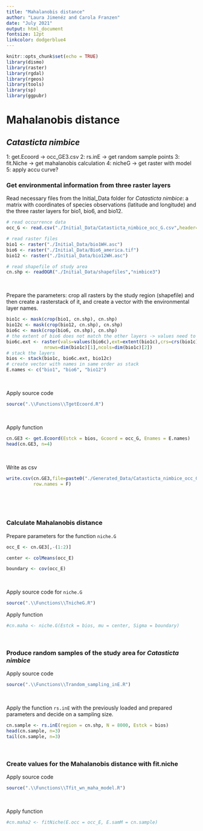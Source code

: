 ```yaml
---
title: "Mahalanobis distance"
author: "Laura Jimenéz and Carola Franzen"
date: "July 2021"
output: html_document
fontsize: 12pt
linkcolor: dodgerblue4
---
```


```r
knitr::opts_chunk$set(echo = TRUE)
library(dismo)
library(raster)
library(rgdal)
library(rgeos)
library(tools)
library(sp)
library(ggpubr)

```

# Mahalanobis distance

## *Catasticta nimbice*

1: get.Ecoord -> occ_GE3.csv
2: rs.inE -> get random sample points
3: fit.Niche -> get mahalanobis calculation
4: nicheG -> get raster with model
5: apply accu curve?

### Get environmental information from three raster layers

Read necessary files from the Initial_Data folder for *Catasticta nimbice*: a matrix with coordinates of species observations (latitude and longitude) and the three raster layers for bio1, bio6, and bio12.  
```r
# read occurrence data
occ_G <- read.csv("./Initial_Data/Catasticta_nimbice_occ_G.csv",header=T)[,-1]

# read raster files
bio1 <- raster("./Initial_Data/bio1WH.asc")
bio6 <- raster("./Initial_Data/Bio6_america.tif")
bio12 <- raster("./Initial_Data/bio12WH.asc")

# read shapefile of study area
cn.shp <- readOGR("./Initial_Data/shapefiles","nimbice3")
```
\

Prepare the parameters: crop all rasters by the study region (shapefile) and then create a rasterstack of it, and create a vector with the environmental layer names.
```r
bio1c <- mask(crop(bio1, cn.shp), cn.shp)
bio12c <- mask(crop(bio12, cn.shp), cn.shp)
bio6c <- mask(crop(bio6, cn.shp), cn.shp)
# the extent of bio6 does not match the other layers -> values need to be adjusted
bio6c.ext <- raster(vals=values(bio6c),ext=extent(bio1c),crs=crs(bio1c),
              nrows=dim(bio1c)[1],ncols=dim(bio1c)[2])
# stack the layers
bios <- stack(bio1c, bio6c.ext, bio12c)
# create vector with names in same order as stack
E.names <- c("bio1", "bio6", "bio12")

```
\

Apply source code
```r
source(".\\Functions\\TgetEcoord.R")
```
\

Apply function
```r
cn.GE3 <- get.Ecoord(Estck = bios, Gcoord = occ_G, Enames = E.names)
head(cn.GE3, n=4)
```
\

Write as csv
```r
write.csv(cn.GE3,file=paste0("./Generated_Data/Catasticta_nimbice_occ_GE3.csv"),
          row.names = F)
```
\

\
<!---- put mean and covariance _OR_ do the whole fitniche calculation ---->

### Calculate Mahalanobis distance

Prepare parameters for the function `niche.G`

```r
occ_E <- cn.GE3[,-(1:2)]

center <- colMeans(occ_E)

boundary <- cov(occ_E)
```
\

Apply source code for `niche.G`
```r
source(".\\Functions\\TnicheG.R")
```

Apply function
```r
#cn.maha <- niche.G(Estck = bios, mu = center, Sigma = boundary)
```
\

<!---- _OR_ do the whole fitniche calculation ---->


### Produce random samples of the study area for *Catasticta nimbice*

Apply source code
```r
source(".\\Functions\\Trandom_sampling_inE.R")
```
\

Apply the function `rs.inE` with the previously loaded and prepared parameters and decide on a sampling size.
```r
cn.sample <- rs.inE(region = cn.shp, N = 8000, Estck = bios)
head(cn.sample, n=3)
tail(cn.sample, n=3)
```
\

### Create values for the Mahalanobis distance with fit.niche

Apply source code
```r
source(".\\Functions\\Tfit_wn_maha_model.R")
```
\

Apply function
```r
#cn.maha2 <- fitNiche(E.occ = occ_E, E.samM = cn.sample)
```

